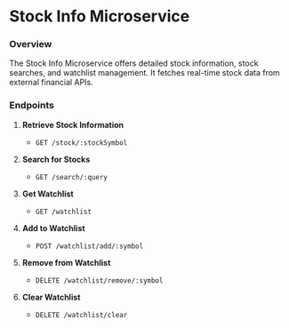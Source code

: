 # Stock Info Microservice

### Overview

The Stock Info Microservice offers detailed stock information, stock searches,
and watchlist management. It fetches real-time stock data from external
financial APIs.

### Endpoints

1. **Retrieve Stock Information**

      - `GET /stock/:stockSymbol`

2. **Search for Stocks**

      - `GET /search/:query`

3. **Get Watchlist**

      - `GET /watchlist`

4. **Add to Watchlist**

      - `POST /watchlist/add/:symbol`

5. **Remove from Watchlist**

      - `DELETE /watchlist/remove/:symbol`

6. **Clear Watchlist**
      - `DELETE /watchlist/clear`
